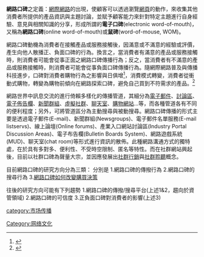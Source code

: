 '''網路口碑'''之定義：[[網際網路|網際網路]]的出現，使顧客可以透過瀏覽[[網頁|網頁]]的動作，來收集其他消費者所提供的產品資訊與主題討論，並賦予顧客能力來針對特定主題進行自身經驗、意見與相關知識的分享，形成所謂的'''電子口碑'''(electronic word-of-mouth)，又稱為'''網路口碑'''(online word-of-mouth)或'''鼠碑'''(word-of-mouse, WOM)。

網路口碑動機為消費者在接觸產品或服務接觸後，因滿意或不滿意的經驗或評價，產生向他人散播正、負面口碑的行為。換言之，當消費者有滿意的產品或服務接觸時，則消費者可能會從事正面之網路口碑傳播行為；反之，當消費者有不滿意的產品或服務接觸時，則消費者可能會從事負面口碑傳播行為。隨網際網路普及與傳播科技進步，口碑對消費者購物行為之影響與日俱增<ref>{{Cite web |url=http://cmr.ba.ouhk.edu.hk/cmr/webjournal/v13n1/CMR215C08.pdf |title=網路口碑對消費者購買決策之影響 |accessdate=2019-11-18 |archive-date=2019-11-26 |archive-url=https://web.archive.org/web/20191126145238/http://cmr.ba.ouhk.edu.hk/cmr/webjournal/v13n1/CMR215C08.pdf |dead-url=no }}</ref>，消費模式轉變，消費者從衝動式購物，轉變為購物前傾向在網路探索口碑，避免自己買到不符需求的產品。<ref>{{Cite web|title=「大數據開講Bar」 解析網路口碑與社群聆聽|url=https://www.opview.com.tw/activity-highlights/20190617/10519|accessdate=|author=|date=2019-06-13|format=|publisher=OpView社群口碑資料庫|language=|archive-date=2020-11-23|archive-url=https://web.archive.org/web/20201123214134/https://www.opview.com.tw/activity-highlights/20190617/10519|dead-url=no}}</ref>

網路世界中訊息交流的進行倚賴多樣化的傳播管道，其細分為[[電子郵件|電子郵件]]、[[討論區|討論區]]、[[電子佈告欄|電子佈告欄]]、[[新聞群組|新聞群組]]、[[虛擬社群|虛擬社群]]、[[聊天室|聊天室]]、[[購物網站|購物網站]]…等，而各種管道各有不同的便利程度；另外，可將管道區分為主動搜尋與被動搜尋。網路口碑傳播的形式主要是透過電子郵件(E-mail)、新聞群組(Newsgroups)、電子郵件名單服務(E-mail listservs)、線上論壇(Online forums)、產業入口網站討論區(Industry Portal Discussion Areas)、電子布告欄(Bulletin Boards System)、網路遊戲系統(MUD)、聊天室(chat room)等形式進行資訊的散佈。此種網路溝通方式的獨特處，在於具有多對多、便利性、不受時空限制、匿名等特性。而在社群網站興起後，目前以社群口碑為聲量大宗，並因應發展出[[社群行銷|社群行銷]]與[[社群聆聽|社群聆聽]]概念。

目前網路口碑的研究方向分為三類：
分別是
1.網路口碑的傳撥行為
2.網路口碑的搜尋行為
3.[https://s3.amazonaws.com/academia.edu.documents/35899048/%E7%B6%B2%E8%B7%AF%E5%8F%A3%E7%A2%91%E5%B0%8D%E6%B6%88%E8%B2%BB%E8%80%85%E8%B3%BC%E8%B2%B7%E6%B1%BA%E7%AD%96%E4%B9%8B%E5%BD%B1%E9%9F%BF_.pdf?AWSAccessKeyId=AKIAIWOWYYGZ2Y53UL3A&Expires=1506111318&Si 網路口碑如何改變購買決策]

往後的研究方向可能有下列趨勢
1.網路口碑的傳撥/搜尋平台(上述1&2，趨向於資管領域)
2.網路口碑的可信度
3.正負面口碑對消費者的影響(上述3)

[[Category:网络文化|Category:网络文化]]
[[category:市场传播|category:市场传播]]